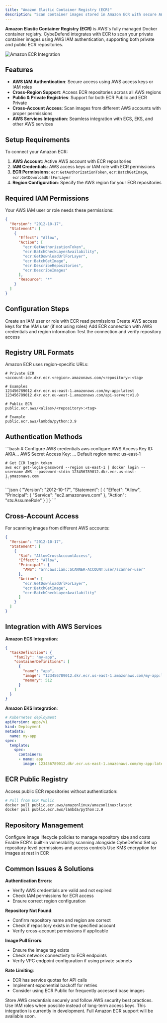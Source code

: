 ```yaml
---
title: "Amazon Elastic Container Registry (ECR)"
description: "Scan container images stored in Amazon ECR with secure AWS IAM authentication and cross-region support."
---
```


**Amazon Elastic Container Registry (ECR)** is AWS's fully managed Docker container registry. CybeDefend integrates with ECR to scan your private container images using AWS IAM authentication, supporting both private and public ECR repositories.

<Frame>
  <img src="/images/container-scanning/integrations/ecr.png" alt="Amazon ECR Integration" style={{ borderRadius: '0.5rem' }} />
</Frame>

## Features

- **AWS IAM Authentication**: Secure access using AWS access keys or IAM roles
- **Cross-Region Support**: Access ECR repositories across all AWS regions
- **Public & Private Registries**: Support for both ECR Public and ECR Private
- **Cross-Account Access**: Scan images from different AWS accounts with proper permissions
- **AWS Services Integration**: Seamless integration with ECS, EKS, and other AWS services

## Setup Requirements

To connect your Amazon ECR:

1. **AWS Account**: Active AWS account with ECR repositories
2. **IAM Credentials**: AWS access keys or IAM role with ECR permissions
3. **ECR Permissions**: `ecr:GetAuthorizationToken`, `ecr:BatchGetImage`, `ecr:GetDownloadUrlForLayer`
4. **Region Configuration**: Specify the AWS region for your ECR repositories

## Required IAM Permissions

Your AWS IAM user or role needs these permissions:

```json
{
  "Version": "2012-10-17",
  "Statement": [
    {
      "Effect": "Allow",
      "Action": [
        "ecr:GetAuthorizationToken",
        "ecr:BatchCheckLayerAvailability",
        "ecr:GetDownloadUrlForLayer",
        "ecr:BatchGetImage",
        "ecr:DescribeRepositories",
        "ecr:DescribeImages"
      ],
      "Resource": "*"
    }
  ]
}
```

## Configuration Steps

<Steps>
  <Step title="Create IAM User/Role">
    Create an IAM user or role with ECR read permissions
  </Step>
  
  <Step title="Generate Access Keys">
    Create AWS access keys for the IAM user (if not using roles)
  </Step>
  
  <Step title="Configure CybeDefend">
    Add ECR connection with AWS credentials and region information
  </Step>
  
  <Step title="Verify Access">
    Test the connection and verify repository access
  </Step>
</Steps>

## Registry URL Formats

Amazon ECR uses region-specific URLs:

```
# Private ECR
<account-id>.dkr.ecr.<region>.amazonaws.com/<repository>:<tag>

# Examples
123456789012.dkr.ecr.us-east-1.amazonaws.com/my-app:latest
123456789012.dkr.ecr.eu-west-1.amazonaws.com/api-server:v1.0

# Public ECR
public.ecr.aws/<alias>/<repository>:<tag>

# Example
public.ecr.aws/lambda/python:3.9
```

## Authentication Methods

<Tabs>
  <Tab title="AWS Access Keys">
    ```bash
    # Configure AWS credentials
    aws configure
    AWS Access Key ID: AKIA...
    AWS Secret Access Key: ...
    Default region name: us-east-1
    
    # Get ECR login token
    aws ecr get-login-password --region us-east-1 | docker login --username AWS --password-stdin 123456789012.dkr.ecr.us-east-1.amazonaws.com
    ```
  </Tab>
  
  <Tab title="IAM Roles">
    ```json
    {
      "Version": "2012-10-17",
      "Statement": [
        {
          "Effect": "Allow",
          "Principal": {
            "Service": "ec2.amazonaws.com"
          },
          "Action": "sts:AssumeRole"
        }
      ]
    }
    ```
  </Tab>
</Tabs>

## Cross-Account Access

For scanning images from different AWS accounts:

```json
{
  "Version": "2012-10-17",
  "Statement": [
    {
      "Sid": "AllowCrossAccountAccess",
      "Effect": "Allow",
      "Principal": {
        "AWS": "arn:aws:iam::SCANNER-ACCOUNT:user/scanner-user"
      },
      "Action": [
        "ecr:GetDownloadUrlForLayer",
        "ecr:BatchGetImage",
        "ecr:BatchCheckLayerAvailability"
      ]
    }
  ]
}
```

## Integration with AWS Services

**Amazon ECS Integration**:
```json
{
  "taskDefinition": {
    "family": "my-app",
    "containerDefinitions": [
      {
        "name": "app",
        "image": "123456789012.dkr.ecr.us-east-1.amazonaws.com/my-app:latest",
        "memory": 512
      }
    ]
  }
}
```

**Amazon EKS Integration**:
```yaml
# Kubernetes deployment
apiVersion: apps/v1
kind: Deployment
metadata:
  name: my-app
spec:
  template:
    spec:
      containers:
      - name: app
        image: 123456789012.dkr.ecr.us-east-1.amazonaws.com/my-app:latest
```

## ECR Public Registry

Access public ECR repositories without authentication:

```bash
# Pull from ECR Public
docker pull public.ecr.aws/amazonlinux/amazonlinux:latest
docker pull public.ecr.aws/lambda/python:3.9
```

## Repository Management

<CardGroup cols={2}>
  <Card title="Lifecycle Policies" icon="recycle">
    Configure image lifecycle policies to manage repository size and costs
  </Card>
  
  <Card title="Image Scanning" icon="search">
    Enable ECR's built-in vulnerability scanning alongside CybeDefend
  </Card>
  
  <Card title="Repository Policies" icon="shield">
    Set up repository-level permissions and access controls
  </Card>
  
  <Card title="Encryption" icon="lock">
    Use KMS encryption for images at rest in ECR
  </Card>
</CardGroup>

## Common Issues & Solutions

**Authentication Errors**:
- Verify AWS credentials are valid and not expired
- Check IAM permissions for ECR access
- Ensure correct region configuration

**Repository Not Found**:
- Confirm repository name and region are correct
- Check if repository exists in the specified account
- Verify cross-account permissions if applicable

**Image Pull Errors**:
- Ensure the image tag exists
- Check network connectivity to ECR endpoints
- Verify VPC endpoint configuration if using private subnets

**Rate Limiting**:
- ECR has service quotas for API calls
- Implement exponential backoff for retries
- Consider using ECR Public for frequently accessed base images

<Warning>
Store AWS credentials securely and follow AWS security best practices. Use IAM roles when possible instead of long-term access keys.
</Warning>

<Note>
This integration is currently in development. Full Amazon ECR support will be available soon.
</Note>
